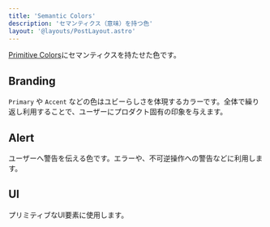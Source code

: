 ```yaml
---
title: 'Semantic Colors'
description: 'セマンティクス（意味）を持つ色'
layout: '@layouts/PostLayout.astro'
---
```



[Primitive Colors](/tokens/color/primitive)にセマンティクスを持たせた色です。

## Branding

`Primary` や `Accent` などの色はユビーらしさを体現するカラーです。全体で繰り返し利用することで、ユーザーにプロダクト固有の印象を与えます。

<ColorListBranding client:only="react"/>

## Alert

ユーザーへ警告を伝える色です。エラーや、不可逆操作への警告などに利用します。

<ColorListAlert client:load />

## UI

プリミティブなUI要素に使用します。

<ColorListUI client:load />

